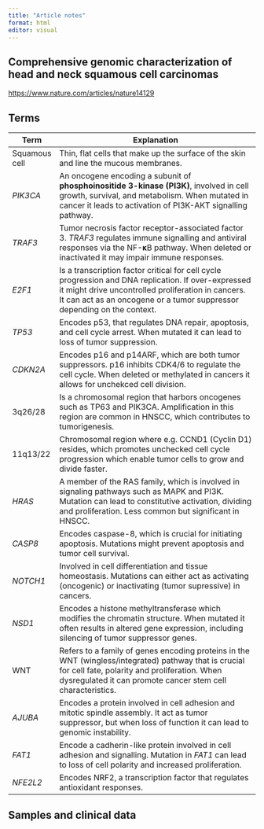 ```yaml
---
title: "Article notes"
format: html
editor: visual
---
```


## Comprehensive genomic characterization of head and neck squamous cell carcinomas

<https://www.nature.com/articles/nature14129>

## Terms

| Term          | Explanation                                                                                                                                                                                                                          |
|------------|------------------------------------------------------------|
| Squamous cell | Thin, flat cells that make up the surface of the skin and line the mucous membranes.                                                                                                                                                 |
| *PIK3CA*      | An oncogene encoding a subunit of **phosphoinositide 3-kinase (PI3K)**, involved in cell growth, survival, and metabolism. When mutated in cancer it leads to activation of PI3K-AKT signalling pathway.                             |
| *TRAF3*       | Tumor necrosis factor receptor-associated factor 3. *TRAF3* regulates immune signalling and antiviral responses via the NF-𝛋B pathway. When deleted or inactivated it may impair immune responses.                                   |
| *E2F1*        | Is a transcription factor critical for cell cycle progression and DNA replication. If over-expressed it might drive uncontrolled proliferation in cancers. It can act as an oncogene or a tumor suppressor depending on the context. |
| *TP53*        | Encodes p53, that regulates DNA repair, apoptosis, and cell cycle arrest. When mutated it can lead to loss of tumor suppression.                                                                                                     |
| *CDKN2A*      | Encodes p16 and p14ARF, which are both tumor suppressors. p16 inhibits CDK4/6 to regulate the cell cycle. When deleted or methylated in cancers it allows for unchekced cell division.                                               |
| 3q26/28       | Is a chromosomal region that harbors oncogenes such as TP63 and PIK3CA. Amplification in this region are common in HNSCC, which contributes to tumorigenesis.                                                                        |
| 11q13/22      | Chromosomal region where e.g. CCND1 (Cyclin D1) resides, which promotes unchecked cell cycle progression which enable tumor cells to grow and divide faster.                                                                         |
| *HRAS*        | A member of the RAS family, which is involved in signaling pathways such as MAPK and PI3K. Mutation can lead to constitutive activation, dividing and proliferation. Less common but significant in HNSCC.                           |
| *CASP8*       | Encodes caspase-8, which is crucial for initiating apoptosis. Mutations might prevent apoptosis and tumor cell survival.                                                                                                             |
| *NOTCH1*      | Involved in cell differentiation and tissue homeostasis. Mutations can either act as activating (oncogenic) or inactivating (tumor supressive) in cancers.                                                                           |
| *NSD1*        | Encodes a histone methyltransferase which modifies the chromatin structure. When mutated it often results in altered gene expression, including silencing of tumor suppressor genes.                                                 |
| WNT           | Refers to a family of genes encoding proteins in the WNT (wingless/integrated) pathway that is crucial for cell fate, polarity and proliferation. When dysregulated it can promote cancer stem cell characteristics.                 |
| *AJUBA*       | Encodes a protein involved in cell adhesion and mitotic spindle assembly. It act as tumor suppressor, but when loss of function it can lead to genomic instability.                                                                  |
| *FAT1*        | Encode a cadherin-like protein involved in cell adhesion and signalling. Mutation in *FAT1* can lead to loss of cell polarity and increased proliferation.                                                                           |
| *NFE2L2*      | Encodes NRF2, a transcription factor that regulates antioxidant responses.                                                                                                                                                           |

## Samples and clinical data
